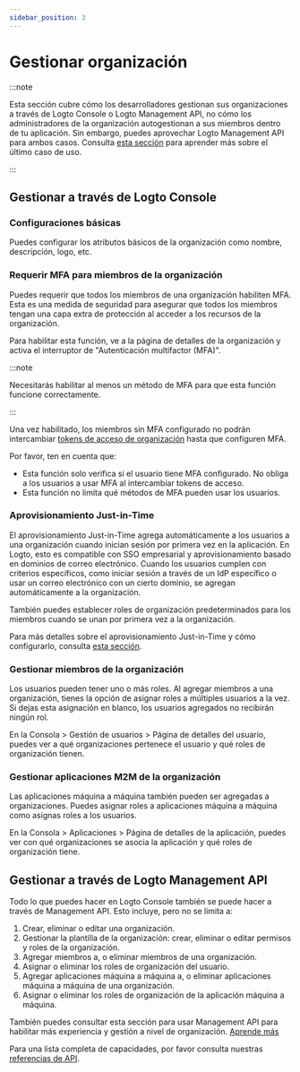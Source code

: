 ```yaml
---
sidebar_position: 3
---
```


# Gestionar organización

:::note

Esta sección cubre cómo los desarrolladores gestionan sus organizaciones a través de Logto Console o Logto Management API, no cómo los administradores de la organización autogestionan a sus miembros dentro de tu aplicación.
Sin embargo, puedes aprovechar Logto Management API para ambos casos. Consulta [esta sección](/end-user-flows/organization-experience/organization-management) para aprender más sobre el último caso de uso.

:::

## Gestionar a través de Logto Console

### Configuraciones básicas

Puedes configurar los atributos básicos de la organización como nombre, descripción, logo, etc.

### Requerir MFA para miembros de la organización

Puedes requerir que todos los miembros de una organización habiliten MFA. Esta es una medida de seguridad para asegurar que todos los miembros tengan una capa extra de protección al acceder a los recursos de la organización.

Para habilitar esta función, ve a la página de detalles de la organización y activa el interruptor de "Autenticación multifactor (MFA)".

:::note

Necesitarás habilitar al menos un método de MFA para que esta función funcione correctamente.

:::

Una vez habilitado, los miembros sin MFA configurado no podrán intercambiar [tokens de acceso de organización](/authorization/organization-template/protect-organization-resources/#step-2-fetch-organization-token) hasta que configuren MFA.

Por favor, ten en cuenta que:

- Esta función solo verifica si el usuario tiene MFA configurado. No obliga a los usuarios a usar MFA al intercambiar tokens de acceso.
- Esta función no limita qué métodos de MFA pueden usar los usuarios.

### Aprovisionamiento Just-in-Time

El aprovisionamiento Just-in-Time agrega automáticamente a los usuarios a una organización cuando inician sesión por primera vez en la aplicación. En Logto, esto es compatible con SSO empresarial y aprovisionamiento basado en dominios de correo electrónico. Cuando los usuarios cumplen con criterios específicos, como iniciar sesión a través de un IdP específico o usar un correo electrónico con un cierto dominio, se agregan automáticamente a la organización.

También puedes establecer roles de organización predeterminados para los miembros cuando se unan por primera vez a la organización.

Para más detalles sobre el aprovisionamiento Just-in-Time y cómo configurarlo, consulta [esta sección](/organizations/just-in-time-provisioning).

### Gestionar miembros de la organización

Los usuarios pueden tener uno o más roles. Al agregar miembros a una organización, tienes la opción de asignar roles a múltiples usuarios a la vez. Si dejas esta asignación en blanco, los usuarios agregados no recibirán ningún rol.

En la <CloudLink to="/users"> Consola > Gestión de usuarios > Página de detalles del usuario</CloudLink>, puedes ver a qué organizaciones pertenece el usuario y qué roles de organización tienen.

### Gestionar aplicaciones M2M de la organización

Las aplicaciones máquina a máquina también pueden ser agregadas a organizaciones. Puedes asignar roles a aplicaciones máquina a máquina como asignas roles a los usuarios.

En la <CloudLink to="/applications"> Consola > Aplicaciones > Página de detalles de la aplicación</CloudLink>, puedes ver con qué organizaciones se asocia la aplicación y qué roles de organización tiene.

## Gestionar a través de Logto Management API

Todo lo que puedes hacer en Logto Console también se puede hacer a través de Management API. Esto incluye, pero no se limita a:

1. Crear, eliminar o editar una organización.
2. Gestionar la plantilla de la organización: crear, eliminar o editar permisos y roles de la organización.
3. Agregar miembros a, o eliminar miembros de una organización.
4. Asignar o eliminar los roles de organización del usuario.
5. Agregar aplicaciones máquina a máquina a, o eliminar aplicaciones máquina a máquina de una organización.
6. Asignar o eliminar los roles de organización de la aplicación máquina a máquina.

También puedes consultar esta sección para usar Management API para habilitar más experiencia y gestión a nivel de organización. [Aprende más](/end-user-flows/organization-experience)

Para una lista completa de capacidades, por favor consulta nuestras [referencias de API](https://openapi.logto.io/group/endpoint-organizations).
